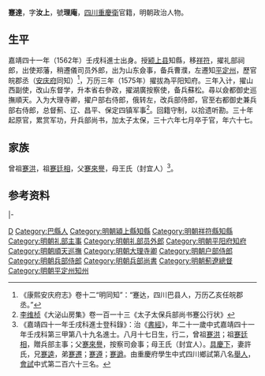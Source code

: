 {{明清人物信息框
| 姓名 = 蹇達
| 原名 =
| 圖片名稱= 
| 圖片大小 =
| 圖片說明 = 
| 最高職務 = 總督薊遼昌平保定四鎮軍事都察院右都御史兼兵部尚書
| 國家 = 大明 
| 爵位 =
| 籍貫 = [[四川|四川]][[重慶衛|重慶衛]]
| 族裔 = 
| 字號 = 字汝上，更字汝循，號理庵
| 諡號 =
| 出生日期 = 嘉靖二十一年（1542年）八月十七日
| 出生地點 =
| 逝世日期 = 萬曆三十六年（1608年）七月二日
| 逝世地點 =
| 墓葬 =
| 配偶 = 許氏
| 親屬 = 父 [[蹇來譽|蹇來譽]]
| 出身 =
* 嘉靖四十年辛酉科舉人
* 嘉靖四十一年壬戌科同進士出身
| 經歷 =
| 著作 = 
}}
'''蹇達'''{{BD|1542年||1608年||Jian}}，字'''汝上'''，號'''理庵'''，[[四川|四川]][[重慶衛|重慶衛]]官籍，明朝政治人物。

==生平==
嘉靖四十一年（1562年）壬戌科進士出身。授[[颍上县|颍上县]]知縣，移[[祥符县|祥符]]，擢礼部祠郎，出使郑藩，稍遷儀司员外郎，出为山东僉事，备兵曹濮，左遷知[[平定州|平定州]]，歷官皖郡丞（[[安庆府|安庆府]]同知）<ref>《康熙安庆府志》卷十二“明同知”：“蹇达，四川巴县人，万历乙亥任皖郡丞。”</ref>，万历三年（1575年）擢拔為平阳知府。三年入计，擢山西副使，改山东督学，升本省右參政，擢湖廣按察使，备兵蘇松。尋以僉都御史巡撫順天。入为大理寺卿，擢户部右侍郎，俄转左，改兵部侍郎，官至右都御史兼兵部右侍郎，总督薊、辽、昌平、保定四镇军事<ref>[[李维桢|李维桢]]《大泌山房集》卷一百一十三《太子太保兵部尚书蹇公行状》</ref>。回籍守制，以拾遗听勘。三十年起原官，累赏军功，升兵部尚书，加太子太保，三十六年七月卒于官，年六十七。

==家族==
曾祖[[蹇洪|蹇洪]]，祖[[蹇廷相|蹇廷相]]，父[[蹇來譽|蹇來譽]]，母王氏（封宜人）<ref>《嘉靖四十一年壬戌科進士登科錄》：治《[[書經|書經]]》，年二十一歲中式嘉靖四十一年壬戌科第三甲第八十九名進士。八月十七日生，行二，曾祖[[蹇洪|蹇洪]]；祖[[蹇廷相|蹇廷相]]，贈兵部主事；父[[蹇來譽|蹇來譽]]，按察司僉事；母王氏（封宜人）。[[具慶下|具慶下]]，妻許氏，兄[[蹇逵|蹇逵]]，弟[[蹇遷|蹇遷]]；[[蹇遵|蹇遵]]；[[蹇遒|蹇遒]]。由重慶府學生中式四川鄉試第八名[[舉人|舉人]]，[[會試|會試]]中式第二百六十三名。</ref>。

== 参考资料 ==
{{reflist}}

{{start box}}
{{s-off}}
{{s-before|[[陳大化_(明朝)|陳大化]]}}
{{s-title|明朝潁上縣知縣|1563年}}
{{s-after|[[俞時及|俞時及]]<br><small>（署）</small>}}
|-
{{succession box|[[萬世德|萬世德]]|[[王象乾|王象乾]]|[[薊遼總督|明朝薊遼總督]]|1602年－1608年}}
{{end box}}

{{嘉靖四十一年壬戌科殿试金榜}}

{{Authority control}}
{{DEFAULTSORT:}}
[[Category:蹇姓|D]]
[[Category:巴縣人|Category:巴縣人]]
[[Category:明朝潁上縣知縣|Category:明朝潁上縣知縣]]
[[Category:明朝祥符縣知縣|Category:明朝祥符縣知縣]]
[[Category:明朝礼部主事|Category:明朝礼部主事]]
[[Category:明朝礼部员外郎|Category:明朝礼部员外郎]]
[[Category:明朝平阳府知府|Category:明朝平阳府知府]]
[[Category:明朝順天巡撫|Category:明朝順天巡撫]]
[[Category:明朝大理寺卿|Category:明朝大理寺卿]]
[[Category:明朝户部侍郎|Category:明朝户部侍郎]]
[[Category:明朝兵部侍郎|Category:明朝兵部侍郎]]
[[Category:明朝兵部尚書|Category:明朝兵部尚書]]
[[Category:明朝薊遼總督|Category:明朝薊遼總督]]
[[Category:明朝平定州知州|Category:明朝平定州知州]]